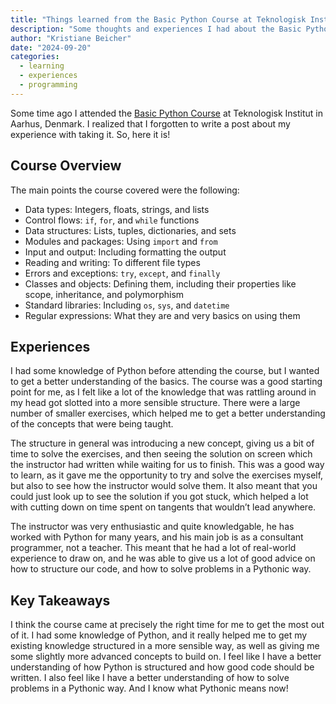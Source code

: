 ```yaml
---
title: "Things learned from the Basic Python Course at Teknologisk Institut"
description: "Some thoughts and experiences I had about the Basic Python Course at Teknologisk Institut that I took some time in 2024."
author: "Kristiane Beicher"
date: "2024-09-20"
categories:
  - learning
  - experiences
  - programming
---
```


::: callout-caution
Some time ago I attended the [Basic Python
Course](https://www.teknologisk.dk/kurser/grundlaeggende-python-programmering/k91466)
at Teknologisk Institut in Aarhus, Denmark. I realized that I forgotten
to write a post about my experience with taking it. So, here it is!
:::

## Course Overview

The main points the course covered were the following:

-   Data types: Integers, floats, strings, and lists
-   Control flows: `if`, `for`, and `while` functions
-   Data structures: Lists, tuples, dictionaries, and sets
-   Modules and packages: Using `import` and `from`
-   Input and output: Including formatting the output
-   Reading and writing: To different file types
-   Errors and exceptions: `try`, `except`, and `finally`
-   Classes and objects: Defining them, including their properties like
    scope, inheritance, and polymorphism
-   Standard libraries: Including `os`, `sys`, and `datetime`
-   Regular expressions: What they are and very basics on using them

## Experiences

I had some knowledge of Python before attending the course, but I wanted
to get a better understanding of the basics. The course was a good
starting point for me, as I felt like a lot of the knowledge that was
rattling around in my head got slotted into a more sensible structure.
There were a large number of smaller exercises, which helped me to get a
better understanding of the concepts that were being taught.

The structure in general was introducing a new concept, giving us a bit
of time to solve the exercises, and then seeing the solution on screen
which the instructor had written while waiting for us to finish. This
was a good way to learn, as it gave me the opportunity to try and solve
the exercises myself, but also to see how the instructor would solve
them. It also meant that you could just look up to see the solution if
you got stuck, which helped a lot with cutting down on time spent on
tangents that wouldn't lead anywhere.

The instructor was very enthusiastic and quite knowledgable, he has
worked with Python for many years, and his main job is as a consultant
programmer, not a teacher. This meant that he had a lot of real-world
experience to draw on, and he was able to give us a lot of good advice
on how to structure our code, and how to solve problems in a Pythonic
way.

## Key Takeaways

I think the course came at precisely the right time for me to get the
most out of it. I had some knowledge of Python, and it really helped me
to get my existing knowledge structured in a more sensible way, as well
as giving me some slightly more advanced concepts to build on. I feel
like I have a better understanding of how Python is structured and how
good code should be written. I also feel like I have a better
understanding of how to solve problems in a Pythonic way. And I know
what Pythonic means now!
